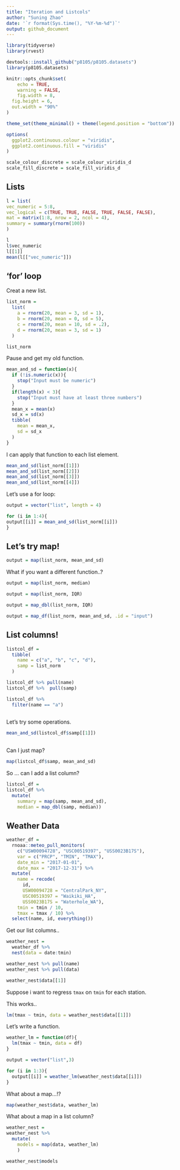 ```yaml
---
title: "Iteration and Listcols"
author: "Suning Zhao"
date: '`r format(Sys.time(), "%Y-%m-%d")`'
output: github_document
---
```

```r
library(tidyverse)
library(rvest)

devtools::install_github("p8105/p8105.datasets")
library(p8105.datasets)

knitr::opts_chunk$set(
	echo = TRUE,
	warning = FALSE,
	fig.width = 8, 
  fig.height = 6,
  out.width = "90%"
)

theme_set(theme_minimal() + theme(legend.position = "bottom"))

options(
  ggplot2.continuous.colour = "viridis",
  ggplot2.continuous.fill = "viridis"
)

scale_colour_discrete = scale_colour_viridis_d
scale_fill_discrete = scale_fill_viridis_d
```


## Lists

```r
l = list(
vec_numeric = 5:8,
vec_logical = c(TRUE, TRUE, FALSE, TRUE, FALSE, FALSE),
mat = matrix(1:8, nrow = 2, ncol = 4),
summary = summary(rnorm(100))
)
```

```r
l
l$vec_numeric
l[[1]]
mean(l[["vec_numeric"]])
```

## 'for' loop

Creat a new list.

```r
list_norm = 
  list(
    a = rnorm(20, mean = 3, sd = 1),
    b = rnorm(20, mean = 0, sd = 5),
    c = rnorm(20, mean = 10, sd = .2),
    d = rnorm(20, mean = 3, sd = 1)
  )

```

```r
list_norm
```

Pause and get my old function.

```r
mean_and_sd = function(x){
  if (!is.numeric(x)){
    stop("Input must be numeric")
  }
  if(length(x) < 3){
    stop("Input must have at least three numbers")
  }
  mean_x = mean(x)
  sd_x = sd(x)
  tibble(
    mean = mean_x,
    sd = sd_x
  )
}
```

I can apply that function to each list element.

```r
mean_and_sd(list_norm[[1]])
mean_and_sd(list_norm[[2]])
mean_and_sd(list_norm[[3]])
mean_and_sd(list_norm[[4]])
```

Let's use a for loop:

```r
output = vector("list", length = 4)

for (i in 1:4){
output[[i]] = mean_and_sd(list_norm[[i]])
}
```

## Let's try map!

```r
output = map(list_norm, mean_and_sd)
```

What if you want a different function..?

```r
output = map(list_norm, median)
```

```r
output = map(list_norm, IQR)
```

```r
output = map_dbl(list_norm, IQR)
```

```r
output = map_df(list_norm, mean_and_sd, .id = "input")
```

## List columns!

```r
listcol_df = 
  tibble(
    name = c("a", "b", "c", "d"),
    samp = list_norm
  )
```

```r
listcol_df %>% pull(name)
listcol_df %>%  pull(samp)

listcol_df %>% 
  filter(name == "a")
  
```

Let's try some operations.

```r
mean_and_sd(listcol_df$samp[[1]])
  
```

Can I just map?

```r
map(listcol_df$samp, mean_and_sd)
```

So ... can I add a list column?

```r
listcol_df = 
listcol_df %>% 
  mutate(
    summary = map(samp, mean_and_sd),
    median = map_dbl(samp, median))
```


## Weather Data

```r
weather_df = 
  rnoaa::meteo_pull_monitors(
    c("USW00094728", "USC00519397", "USS0023B17S"),
    var = c("PRCP", "TMIN", "TMAX"), 
    date_min = "2017-01-01",
    date_max = "2017-12-31") %>%
  mutate(
    name = recode(
      id, 
      USW00094728 = "CentralPark_NY", 
      USC00519397 = "Waikiki_HA",
      USS0023B17S = "Waterhole_WA"),
    tmin = tmin / 10,
    tmax = tmax / 10) %>%
  select(name, id, everything())

```

Get our list columns..

```r
weather_nest = 
  weather_df %>% 
  nest(data = date:tmin)
```

```r
weather_nest %>% pull(name)
weather_nest %>% pull(data)

weather_nest$data[[1]]
```

Suppose i want to regress `tmax` on `tmin` for each station.

This works..

```r
lm(tmax ~ tmin, data = weather_nest$data[[1]])
```

Let's write a function.

```r
weather_lm = function(df){
  lm(tmax ~ tmin, data = df)
}

output = vector("list",3)

for (i in 1:3){
  output[[i]] = weather_lm(weather_nest$data[[i]])
}

```

What about a map...!?

```r
map(weather_nest$data, weather_lm)
```

What about a map in a list column?

```r
weather_nest =
weather_nest %>% 
  mutate(
    models = map(data, weather_lm)
    )

weather_nest$models
```



